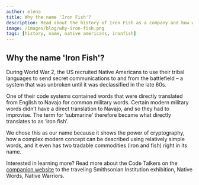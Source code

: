 ```yaml
---
author: elena
title: Why the name 'Iron Fish'?
description: Read about the history of Iron Fish as a company and how we decided to name it Iron Fish.
image: /images/blog/why-iron-fish.png
tags: [history, name, native americans, ironfish]
---
```


## Why the name 'Iron Fish'?

During World War 2, the US recruited Native Americans to use their tribal
languages to send secret communications to and from the battlefield
– a system that was unbroken until it was declassified in the late
60s.

One of their code systems contained words that were directly
translated from English to Navajo for common military words. Certain
modern military words didn’t have a direct translation to Navajo,
and so they had to improvise. The term for ‘submarine’ therefore
became what directly translates to as ‘iron fish’.

We chose this as our name because it shows the power of
cryptography, how a complex modern concept can be described using
relatively simple words, and it even has two tradable commodities
(iron and fish) right in its name.

Interested in learning more? Read more about the Code Talkers on the [companion website](https://americanindian.si.edu/education/codetalkers/html/chapter4.html) to the traveling Smithsonian Institution exhibition, Native Words, Native Warriors.
